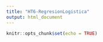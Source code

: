 ```yaml
---
title: "HT6-RegresionLogistica"
output: html_document
---
```


```r
knitr::opts_chunk$set(echo = TRUE)
```

